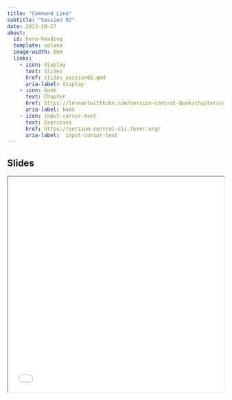 ```yaml
---
title: "Command Line"
subtitle: "Session 02"
date: 2023-10-27
about:
  id: hero-heading
  template: solana
  image-width: 0em
  links:
    - icon: display
      text: Slides
      href: slides_session02.qmd
      aria-label: display
    - icon: book
      text: Chapter
      href: https://lennartwittkuhn.com/version-control-book/chapters/command-line.html
      aria-label: book
    - icon: input-cursor-text
      text: Exercises
      href: https://version-control-cli.formr.org/
      aria-label:  input-cursor-text
---
```


::: {#hero-heading}
:::

## Slides

```{=html}
<iframe width="100%" height=500 src="slides_session02.html"></iframe>
```
